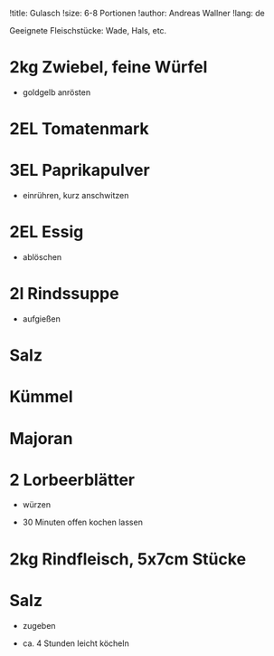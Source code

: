 !title: Gulasch
!size: 6-8 Portionen
!author: Andreas Wallner
!lang: de

Geeignete Fleischstücke: Wade, Hals, etc.

# 2kg Zwiebel, feine Würfel
* goldgelb anrösten

# 2EL Tomatenmark
# 3EL Paprikapulver
* einrühren, kurz anschwitzen

# 2EL Essig
* ablöschen

# 2l Rindssuppe
* aufgießen

# Salz
# Kümmel
# Majoran
# 2 Lorbeerblätter
* würzen

+ 30 Minuten offen kochen lassen

# 2kg Rindfleisch, 5x7cm Stücke
# Salz
* zugeben

+ ca. 4 Stunden leicht köcheln